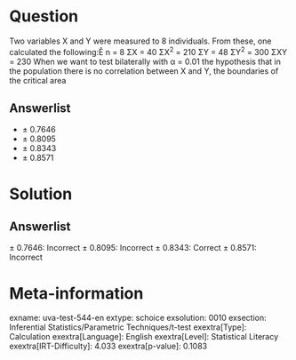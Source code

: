 Question
========

Two variables X and Y were measured to 8 individuals. From these, one calculated the following:Ê n = 8\ ΣX = 40 ΣX^2^ = 210 ΣY = 48 ΣY^2^ = 300 ΣXY = 230 When we want to test bilaterally with α = 0.01 the hypothesis that in the population there is no correlation between X and Y, the boundaries of the critical area

Answerlist
----------

* ± 0.7646
* ± 0.8095
* ± 0.8343
* ± 0.8571

Solution
========

Answerlist
----------

± 0.7646: Incorrect ± 0.8095: Incorrect ± 0.8343: Correct ± 0.8571: Incorrect

Meta-information
================
exname: uva-test-544-en
extype: schoice
exsolution: 0010
exsection: Inferential Statistics/Parametric Techniques/t-test
exextra[Type]: Calculation
exextra[Language]: English
exextra[Level]: Statistical Literacy
exextra[IRT-Difficulty]: 4.033
exextra[p-value]: 0.1083
